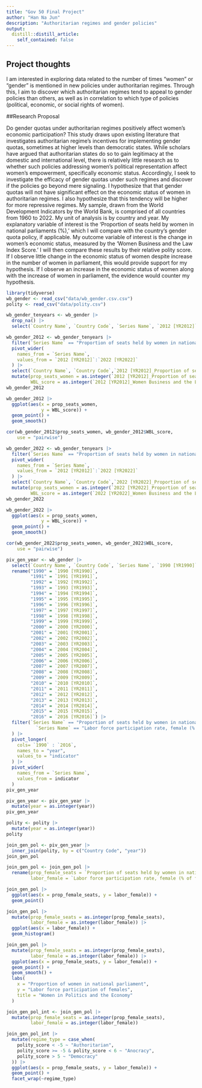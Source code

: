 ```yaml
---
title: "Gov 50 Final Project"
author: "Han Na Jun"
description: "Authoritarian regimes and gender policies"
output:
  distill::distill_article:
    self_contained: false
---
```




## Project thoughts

I am interested in exploring data related to the number of times "women" or "gender" is mentioned in new policies under authoritarian regimes. Through this, I aim to discover which authoritarian regimes tend to appeal to gender policies than others, as well as in correlation to which type of policies (political, economic, or social rights of women).

##Research Proposal

Do gender quotas under authoritarian regimes positively affect women's economic participation? This study draws upon existing literature that investigates authoritarian regime's incentives for implementing gender quotas, sometimes at higher levels than democratic states. While scholars have argued that authoritarian states do so to gain legitimacy at the domestic and international level, there is relatively little research as to whether such policies addressing women's political representation affect women's empowerment, specifically economic status. Accordingly, I seek to investigate the efficacy of gender quotas under such regimes and discover if the policies go beyond mere signaling. I hypothesize that that gender quotas will not have significant effect on the economic status of women in authoritarian regimes. I also hypothesize that this tendency will be higher for more repressive regimes. My sample, drawn from the World Development Indicators by the World Bank, is comprised of all countries from 1960 to 2022. My unit of analysis is by country and year. My explanatory variable of interest is the 'Proportion of seats held by women in national parliaments (%),' which I will compare with the country's gender quota policy, if applicable. My outcome variable of interest is the change in women's economic status, measured by the 'Women Business and the Law Index Score.' I will then compare these results by their relative polity score. If I observe little change in the economic status of women despite increase in the number of women in parliament, this would provide support for my hypothesis. If I observe an increase in the economic status of women along with the increase of women in parliament, the evidence would counter my hypothesis. 


```r
library(tidyverse)
wb_gender <- read_csv("data/wb_gender.csv.csv")
polity <- read_csv("data/polity.csv")
```


```r
wb_gender_tenyears <- wb_gender |>
  drop_na() |>
  select(`Country Name`, `Country Code`, `Series Name`, `2012 [YR2012]`:`2022 [YR2022]`)
```

```r
wb_gender_2012 <- wb_gender_tenyears |>
  filter(`Series Name` == "Proportion of seats held by women in national parliaments (%)" | `Series Name` == "Women Business and the Law Index Score (scale 1-100)") |>
  pivot_wider(
    names_from = `Series Name`,
    values_from = `2012 [YR2012]`:`2022 [YR2022]`
  ) |>
  select(`Country Name`, `Country Code`,`2012 [YR2012]_Proportion of seats held by women in national parliaments (%)`, `2012 [YR2012]_Women Business and the Law Index Score (scale 1-100)`) |>
  mutate(prop_seats_women = as.integer(`2012 [YR2012]_Proportion of seats held by women in national parliaments (%)`),
         WBL_score = as.integer(`2012 [YR2012]_Women Business and the Law Index Score (scale 1-100)`))
wb_gender_2012
```

```r
wb_gender_2012 |>
  ggplot(aes(x = prop_seats_women,
             y = WBL_score)) +
  geom_point() +
  geom_smooth()
```


```r
cor(wb_gender_2012$prop_seats_women, wb_gender_2012$WBL_score,
    use = "pairwise")
```

```r
wb_gender_2022 <- wb_gender_tenyears |>
  filter(`Series Name` == "Proportion of seats held by women in national parliaments (%)" | `Series Name` == "Women Business and the Law Index Score (scale 1-100)") |>
  pivot_wider(
    names_from = `Series Name`,
    values_from = `2012 [YR2012]`:`2022 [YR2022]`
  ) |>
  select(`Country Name`, `Country Code`,`2022 [YR2022]_Proportion of seats held by women in national parliaments (%)`, `2022 [YR2022]_Women Business and the Law Index Score (scale 1-100)`) |>
  mutate(prop_seats_women = as.integer(`2022 [YR2022]_Proportion of seats held by women in national parliaments (%)`),
         WBL_score = as.integer(`2022 [YR2022]_Women Business and the Law Index Score (scale 1-100)`))
wb_gender_2022
```

```r
wb_gender_2022 |>
  ggplot(aes(x = prop_seats_women,
             y = WBL_score)) +
  geom_point() +
  geom_smooth()
```
```r
cor(wb_gender_2022$prop_seats_women, wb_gender_2022$WBL_score,
    use = "pairwise")
```
```r
piv_gen_year <- wb_gender |>
  select(`Country Name`, `Country Code`, `Series Name`, `1990 [YR1990]`:`2016 [YR2016]`) |>
  rename("1990" = `1990 [YR1990]`,
         "1991" = `1991 [YR1991]`,
         "1992" = `1992 [YR1992]`,
         "1993" = `1993 [YR1993]`,
         "1994" = `1994 [YR1994]`,
         "1995" = `1995 [YR1995]`,
         "1996" = `1996 [YR1996]`,
         "1997" = `1997 [YR1997]`,
         "1998" = `1998 [YR1998]`,
         "1999" = `1999 [YR1999]`,
         "2000" = `2000 [YR2000]`,
         "2001" = `2001 [YR2001]`,
         "2002" = `2002 [YR2002]`,
         "2003" = `2003 [YR2003]`,
         "2004" = `2004 [YR2004]`,
         "2005" = `2005 [YR2005]`,
         "2006" = `2006 [YR2006]`,
         "2007" = `2007 [YR2007]`,
         "2008" = `2008 [YR2008]`,
         "2009" = `2009 [YR2009]`,
         "2010" = `2010 [YR2010]`,
         "2011" = `2011 [YR2011]`,
         "2012" = `2012 [YR2012]`,
         "2013" = `2013 [YR2013]`,
         "2014" = `2014 [YR2014]`,
         "2015" = `2015 [YR2015]`,
         "2016" = `2016 [YR2016]`) |>
  filter(`Series Name` == "Proportion of seats held by women in national parliaments (%)" |
           `Series Name` == "Labor force participation rate, female (% of female population ages 15-64) (modeled ILO estimate)"
  ) |>
  pivot_longer(
    cols= `1990` : `2016`,
    names_to = "year",
    values_to = "indicator"
  ) |>
  pivot_wider(
    names_from = `Series Name`,
    values_from = indicator
  )
piv_gen_year        
```


```r
piv_gen_year <- piv_gen_year |>
  mutate(year = as.integer(year))
piv_gen_year
```

```r
polity <- polity |>
  mutate(year = as.integer(year))
polity
```


```r
join_gen_pol <- piv_gen_year |>
  inner_join(polity, by = c("Country Code", "year"))
join_gen_pol
```

```r
join_gen_pol <- join_gen_pol |>
  rename(prop_female_seats = `Proportion of seats held by women in national parliaments (%)`,
         labor_female = `Labor force participation rate, female (% of female population ages 15-64) (modeled ILO estimate)`)
```

```r
join_gen_pol |>
  ggplot(aes(x = prop_female_seats, y = labor_female)) +
  geom_point()
```

```r
join_gen_pol |>
  mutate(prop_female_seats = as.integer(prop_female_seats),
         labor_female = as.integer(labor_female)) |>
  ggplot(aes(x = labor_female)) +
  geom_histogram()
```

```r
join_gen_pol |>
  mutate(prop_female_seats = as.integer(prop_female_seats),
         labor_female = as.integer(labor_female)) |>
  ggplot(aes(x = prop_female_seats, y = labor_female)) +
  geom_point() +
  geom_smooth() +
  labs(
    x = "Proportion of women in national parliament",
    y = "Labor force participation of females",
    title = "Women in Politics and the Economy"
  )
```

```r
join_gen_pol_int <- join_gen_pol |>
  mutate(prop_female_seats = as.integer(prop_female_seats),
         labor_female = as.integer(labor_female))
```

```r
join_gen_pol_int |>
  mutate(regime_type = case_when(
    polity_score < -5 ~ "Authoritarian",
    polity_score >= -5 & polity_score < 6 ~ "Anocracy",
    polity_score > 5 ~ "Democracy"
  )) |>
  ggplot(aes(x = prop_female_seats, y = labor_female)) +
  geom_point() +
  facet_wrap(~regime_type)
```

